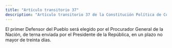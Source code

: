 ```yaml
---
title: "Artículo transitorio 37"
description: "Artículo transitorio 37 de la Constitución Política de Colombia"
---
```


El primer Defensor del Pueblo será elegido por el Procurador General de la Nación, de terna enviada por el Presidente de la República, en un plazo no mayor de treinta días.
